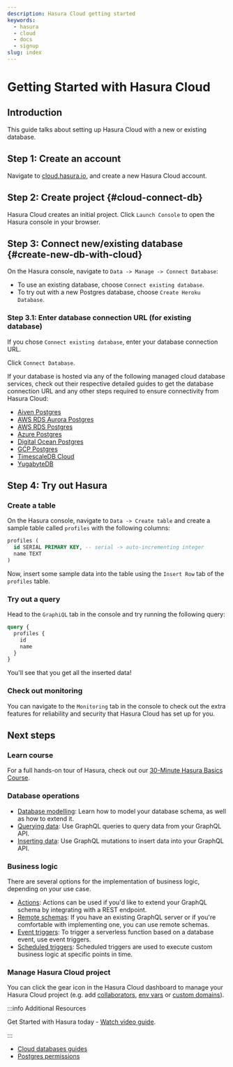 ```yaml
---
description: Hasura Cloud getting started
keywords:
  - hasura
  - cloud
  - docs
  - signup
slug: index
---
```



# Getting Started with Hasura Cloud

## Introduction

This guide talks about setting up Hasura Cloud with a new or existing
database.

## Step 1: Create an account

Navigate to
[cloud.hasura.io](https://cloud.hasura.io/signup/?pg=docs&plcmt=body&cta=navigate-to-cloud-hasura-io&tech=default),
and create a new Hasura Cloud account.

## Step 2: Create project {#cloud-connect-db}

Hasura Cloud creates an initial project. Click `Launch Console` to open
the Hasura console in your browser.

<Thumbnail
  src="/img/graphql/cloud/getting-started/create-project.png"
  alt="Connect new or existing database"
  width="556px"
/>

## Step 3: Connect new/existing database {#create-new-db-with-cloud}

On the Hasura console, navigate to `Data -> Manage -> Connect Database`:

<Thumbnail
  src="/img/graphql/cloud/getting-started/connect-db-console.png"
  alt="Connect database"
  width="1000px"
/>

-  To use an existing database, choose `Connect existing database`.
-  To try out with a new Postgres database, choose
    `Create Heroku Database`.

<Thumbnail
  src="/img/graphql/cloud/getting-started/db-setup.png"
  alt="DB setup"
  width="556px"
/>

### Step 3.1: Enter database connection URL (for existing database)

If you chose `Connect existing database`, enter your database connection
URL.

Click `Connect Database`.

<Thumbnail
  src="/img/graphql/cloud/getting-started/connect-db.png"
  alt="Enter URL for existing database"
  width="556px"
/>

If your database is hosted via any of the following managed cloud
database services, check out their respective detailed guides to get the
database connection URL and any other steps required to ensure
connectivity from Hasura Cloud:

-  [Aiven Postgres](/graphql/cloud/getting-started/cloud-databases/aiven.mdx)
-  [AWS RDS Aurora Postgres](/graphql/cloud/getting-started/cloud-databases/aws-aurora.mdx)
-  [AWS RDS Postgres](/graphql/cloud/getting-started/cloud-databases/aws-postgres.mdx)
-  [Azure Postgres](/graphql/cloud/getting-started/cloud-databases/azure.mdx)
-  [Digital Ocean Postgres](/graphql/cloud/getting-started/cloud-databases/digital-ocean.mdx)
-  [GCP Postgres](/graphql/cloud/getting-started/cloud-databases/gcp.mdx)
-  [TimescaleDB Cloud](/graphql/cloud/getting-started/cloud-databases/timescale-cloud.mdx)
-  [YugabyteDB](/graphql/cloud/getting-started/cloud-databases/yugabyte.mdx)

## Step 4: Try out Hasura

### Create a table

On the Hasura console, navigate to `Data -> Create table` and create a
sample table called `profiles` with the following columns:

```sql
profiles (
  id SERIAL PRIMARY KEY, -- serial -> auto-incrementing integer
  name TEXT
)
```

<Thumbnail
  src="/img/graphql/core/getting-started/create-profile-table.png"
  alt="Create a table"
/>

Now, insert some sample data into the table using the `Insert Row` tab
of the `profiles` table.

### Try out a query

Head to the `GraphiQL` tab in the console and try running the following
query:

```graphql
query {
  profiles {
    id
    name
  }
}
```

You'll see that you get all the inserted data!

<Thumbnail
  src="/img/graphql/core/getting-started/profile-query.png"
  alt="Try out a query"
/>

### Check out monitoring

You can navigate to the `Monitoring` tab in the console to check out the
extra features for reliability and security that Hasura Cloud has set up
for you.

<Thumbnail
  src="/img/graphql/cloud/metrics/monitoring-tab-overview.png"
  alt="Hasura Console: Monitoring tab"
/>

## Next steps

### Learn course

For a full hands-on tour of Hasura, check out our [30-Minute Hasura
Basics Course](https://hasura.io/learn/graphql/hasura/introduction/).

### Database operations

-  [Database modelling](/graphql/core/databases/postgres/schema/index.mdx): Learn how to model your database
    schema, as well as how to extend it.
-  [Querying data](/graphql/core/databases/postgres/queries/index.mdx): Use GraphQL queries to query data from
    your GraphQL API.
-  [Inserting data](/graphql/core/databases/postgres/mutations/index.mdx): Use GraphQL mutations to insert data
    into your GraphQL API.

### Business logic

There are several options for the implementation of business logic,
depending on your use case.

-  [Actions](/graphql/core/actions/index.mdx): Actions can be used if you'd like to extend
    your GraphQL schema by integrating with a REST endpoint.
-  [Remote schemas](/graphql/core/remote-schemas/index.mdx): If you have an existing GraphQL
    server or if you're comfortable with implementing one, you can use
    remote schemas.
-  [Event triggers](/graphql/core/event-triggers/index.mdx): To trigger a serverless function
    based on a database event, use event triggers.
-  [Scheduled triggers](/graphql/core/scheduled-triggers/index.mdx): Scheduled triggers are
    used to execute custom business logic at specific points in time.

### Manage Hasura Cloud project

You can click the gear icon in the Hasura Cloud dashboard to manage your
Hasura Cloud project (e.g. add
[collaborators](/graphql/cloud/projects/collaborators.mdx),
[env vars](/graphql/cloud/projects/env-vars.mdx) or
[custom domains](/graphql/cloud/projects/domains.mdx)).

<Thumbnail
  src="/img/graphql/cloud/getting-started/project-manage.png"
  alt="Project actions"
  width="860px"
/>

:::info Additional Resources

Get Started with Hasura today - [Watch video guide](https://hasura.io/events/webinar/get-started-with-hasura/?pg=docs&plcmt=body&cta=getting-started&tech=).

:::

- [Cloud databases guides](/graphql/cloud/getting-started/cloud-databases/index.mdx)
- [Postgres permissions](/graphql/cloud/getting-started/postgres-permissions.mdx)
